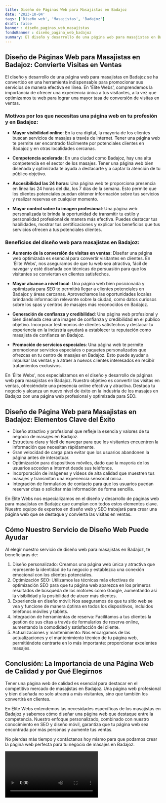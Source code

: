 ```yaml
---
title: Diseño de Páginas Web para Masajistas en Badajoz
date: '2023-10-04'
tags: ['Diseño web', 'Masajistas', 'Badajoz']
draft: false
banner : diseño_paginas_web_masajistas
fondoBanner : diseño_pagina_web_badajoz
summary: El diseño y desarrollo de una página web para masajistas en Badajoz se ha convertido en una herramienta indispensable para promocionar sus servicios de manera efectiva en línea. En 'Élite Webs', comprendemos la importancia de ofrecer una experiencia única a tus visitantes, a la vez que optimizamos tu web para lograr una mayor tasa de conversión de visitas en ventas.
---
```


## Diseño de Páginas Web para Masajistas en Badajoz: Convierte Visitas en Ventas

El diseño y desarrollo de una página web para masajistas en Badajoz se ha convertido en una herramienta indispensable para promocionar sus servicios de manera efectiva en línea. En 'Élite Webs', comprendemos la importancia de ofrecer una experiencia única a tus visitantes, a la vez que optimizamos tu web para lograr una mayor tasa de conversión de visitas en ventas.

### Motivos por los que necesitas una página web en tu profesión y en Badajoz:

- **Mayor visibilidad online**: En la era digital, la mayoría de los clientes buscan servicios de masajes a través de internet. Tener una página web te permite ser encontrado fácilmente por potenciales clientes en Badajoz y en otras localidades cercanas.

- **Competencia acelerada**: En una ciudad como Badajoz, hay una alta competencia en el sector de los masajes. Tener una página web bien diseñada y optimizada te ayuda a destacarte y a captar la atención de tu público objetivo.

- **Accesibilidad las 24 horas**: Una página web te proporciona presencia en línea las 24 horas del día, los 7 días de la semana. Esto permite que los clientes potenciales puedan obtener información sobre tus servicios y realizar reservas en cualquier momento.

- **Mayor control sobre tu imagen profesional**: Una página web personalizada te brinda la oportunidad de transmitir tu estilo y personalidad profesional de manera más efectiva. Puedes destacar tus habilidades, mostrar tus certificaciones y explicar los beneficios que tus servicios ofrecen a tus potenciales clientes.

### Beneficios del diseño web para masajistas en Badajoz:

- **Aumento de la conversión de visitas en ventas**: Diseñar una página web optimizada es esencial para convertir visitantes en clientes. En 'Élite Webs', nos aseguramos de que tu web sea atractiva, fácil de navegar y esté diseñada con técnicas de persuasión para que los visitantes se conviertan en clientes satisfechos.

- **Mayor alcance a nivel local**: Una página web bien posicionada y optimizada para SEO te permitirá llegar a clientes potenciales en Badajoz y áreas cercanas. Aprovechamos las oportunidades locales brindando información relevante sobre la ciudad, como datos curiosos sobre los spas y centros de masajes más reconocidos en Badajoz.

- **Generación de confianza y credibilidad**: Una página web profesional y bien diseñada crea una imagen de confianza y credibilidad en el público objetivo. Incorporar testimonios de clientes satisfechos y destacar tu experiencia en la industria ayudará a establecer tu reputación como masajista de confianza en Badajoz.

- **Promoción de servicios especiales**: Una página web te permite promocionar servicios especiales o paquetes personalizados que ofrezcas en tu centro de masajes en Badajoz. Esto puede ayudar a impulsar las ventas y a atraer a nuevos clientes interesados en recibir tratamientos exclusivos.

En 'Élite Webs', nos especializamos en el diseño y desarrollo de páginas web para masajistas en Badajoz. Nuestro objetivo es convertir las visitas en ventas, ofreciéndote una presencia online efectiva y atractiva. Destaca tu negocio y alcanza un nuevo nivel de éxito en la industria de los masajes en Badajoz con una página web profesional y optimizada para SEO.

<GifSeo />

<Cta />

## Diseño de Página Web para Masajistas en Badajoz: Elementos Clave del Éxito

- Diseño atractivo y profesional que refleje la esencia y valores de tu negocio de masajes en Badajoz.
- Estructura clara y fácil de navegar para que los visitantes encuentren la información que necesitan rápidamente.
- Gran velocidad de carga para evitar que los usuarios abandonen la página antes de interactuar.
- Optimización para dispositivos móviles, dado que la mayoría de los usuarios acceden a Internet desde sus teléfonos.
- Incorporación de imágenes y vídeos de alta calidad que muestren tus masajes y transmitan una experiencia sensorial única.
- Integración de formularios de contacto para que los usuarios puedan reservar citas o solicitar más información de forma sencilla.

En Élite Webs nos especializamos en el diseño y desarrollo de páginas web para masajistas en Badajoz que cumplan con todos estos elementos clave. Nuestro equipo de expertos en diseño web y SEO trabajará para crear una página web que se destaque y convierta las visitas en ventas.

## Cómo Nuestro Servicio de Diseño Web Puede Ayudar

Al elegir nuestro servicio de diseño web para masajistas en Badajoz, te beneficiarás de:

1. Diseño personalizado: Creamos una página web única y atractiva que represente la identidad de tu negocio y establezca una conexión emocional con los clientes potenciales.
2. Optimización SEO: Utilizamos las técnicas más efectivas de optimización SEO para que tu página web aparezca en los primeros resultados de búsqueda de los motores como Google, aumentando así la visibilidad y la posibilidad de atraer más clientes.
3. Experiencia en diseño móvil: Nos aseguramos de que tu sitio web se vea y funcione de manera óptima en todos los dispositivos, incluidos teléfonos móviles y tablets.
4. Integración de herramientas de reserva: Facilitamos a tus clientes la gestión de sus citas a través de formularios de reserva online, aumentando la comodidad y satisfacción del cliente.
5. Actualizaciones y mantenimiento: Nos encargamos de las actualizaciones y el mantenimiento técnico de tu página web, permitiéndote centrarte en lo más importante: proporcionar excelentes masajes.

## Conclusión: La Importancia de una Página Web de Calidad y por Qué Elegirnos

Tener una página web de calidad es esencial para destacar en el competitivo mercado de masajistas en Badajoz. Una página web profesional y bien diseñada no solo atraerá a más visitantes, sino que también los convertirá en clientes.

En Élite Webs entendemos las necesidades específicas de los masajistas en Badajoz y sabemos cómo diseñar una página web que destaque entre la competencia. Nuestro enfoque personalizado, combinado con nuestro conocimiento en SEO y diseño móvil, garantiza que tu página web sea encontrada por más personas y aumente tus ventas.

No pierdas más tiempo y contáctanos hoy mismo para que podamos crear la página web perfecta para tu negocio de masajes en Badajoz.

<Video />

<CtaBot job='Masajistas' city='Badajoz'/>

<Gmaps query='Badajoz+españa+maps' />